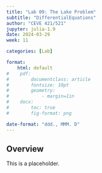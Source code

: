 ```yaml
---
title: "Lab 09: The Lake Problem"
subtitle: "DifferentialEquations"
author: "CEVE 421/521"
jupyter: julia-1.9
date: 2024-03-29
week: 11

categories: [Lab]

format: 
    html: default
#    pdf:
#        documentclass: article
#        fontsize: 10pt
#        geometry:
#            - margin=1in  
#    docx: 
#        toc: true
#        fig-format: png

date-format: "ddd., MMM. D"
---
```


## Overview

This is a placeholder.
